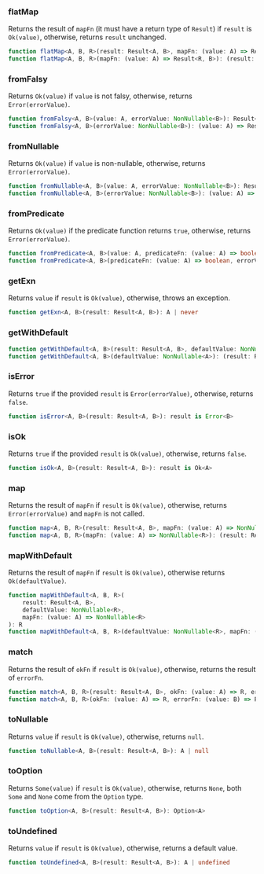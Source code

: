 ### flatMap

Returns the result of `mapFn` (it must have a return type of `Result`) if `result` is `Ok(value)`, otherwise, returns `result` unchanged.


```ts
function flatMap<A, B, R>(result: Result<A, B>, mapFn: (value: A) => Result<R, B>): Result<R, B>
function flatMap<A, B, R>(mapFn: (value: A) => Result<R, B>): (result: Result<A, B>) => Result<R, B>
```

### fromFalsy

Returns `Ok(value)` if `value` is not falsy, otherwise, returns `Error(errorValue)`.


```ts
function fromFalsy<A, B>(value: A, errorValue: NonNullable<B>): Result<ExtractValue<A>, B>
function fromFalsy<A, B>(errorValue: NonNullable<B>): (value: A) => Result<ExtractValue<A>, B>
```

### fromNullable

Returns `Ok(value)` if `value` is non-nullable, otherwise, returns `Error(errorValue)`.


```ts
function fromNullable<A, B>(value: A, errorValue: NonNullable<B>): Result<ExtractValue<A>, B>
function fromNullable<A, B>(errorValue: NonNullable<B>): (value: A) => Result<ExtractValue<A>, B>
```

### fromPredicate

Returns `Ok(value)` if the predicate function returns `true`, otherwise, returns `Error(errorValue)`.


```ts
function fromPredicate<A, B>(value: A, predicateFn: (value: A) => boolean, errorValue: NonNullable<B>): Result<ExtractValue<A>, B>
function fromPredicate<A, B>(predicateFn: (value: A) => boolean, errorValue: NonNullable<B>): (value: A) => Result<ExtractValue<A>, B>
```

### getExn

Returns `value` if `result` is `Ok(value)`, otherwise, throws an exception.


```ts
function getExn<A, B>(result: Result<A, B>): A | never
```

### getWithDefault


```ts
function getWithDefault<A, B>(result: Result<A, B>, defaultValue: NonNullable<A>): A
function getWithDefault<A, B>(defaultValue: NonNullable<A>): (result: Result<A, B>) => A
```

### isError

Returns `true` if the provided `result` is `Error(errorValue)`, otherwise, returns `false`.


```ts
function isError<A, B>(result: Result<A, B>): result is Error<B>
```

### isOk

Returns `true` if the provided `result` is `Ok(value)`, otherwise, returns `false`.


```ts
function isOk<A, B>(result: Result<A, B>): result is Ok<A>
```

### map

Returns the result of `mapFn` if `result` is `Ok(value)`, otherwise, returns `Error(errorValue)` and `mapFn` is not called.


```ts
function map<A, B, R>(result: Result<A, B>, mapFn: (value: A) => NonNullable<R>): Result<R, B>
function map<A, B, R>(mapFn: (value: A) => NonNullable<R>): (result: Result<A, B>) => Result<R, B>
```

### mapWithDefault

Returns the result of `mapFn` if `result` is `Ok(value)`, otherwise returns `Ok(defaultValue)`.


```ts
function mapWithDefault<A, B, R>(
    result: Result<A, B>,
    defaultValue: NonNullable<R>,
    mapFn: (value: A) => NonNullable<R>
): R
function mapWithDefault<A, B, R>(defaultValue: NonNullable<R>, mapFn: (value: A) => NonNullable<R>): (result: Result<A, B>) => R
```

### match

Returns the result of `okFn` if `result` is `Ok(value)`, otherwise, returns the result of `errorFn`.


```ts
function match<A, B, R>(result: Result<A, B>, okFn: (value: A) => R, errorFn: (value: B) => R): R
function match<A, B, R>(okFn: (value: A) => R, errorFn: (value: B) => R): (result: Result<A, B>) => R
```

### toNullable

Returns `value` if `result` is `Ok(value)`, otherwise, returns `null`.


```ts
function toNullable<A, B>(result: Result<A, B>): A | null
```

### toOption

Returns `Some(value)` if `result` is `Ok(value)`, otherwise, returns `None`, both `Some` and `None` come from the `Option` type.


```ts
function toOption<A, B>(result: Result<A, B>): Option<A>
```

### toUndefined

Returns `value` if `result` is `Ok(value)`, otherwise, returns a default value.


```ts
function toUndefined<A, B>(result: Result<A, B>): A | undefined
```